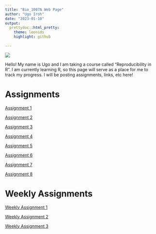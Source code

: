 ```yaml
---
title: "Bio_1007A Web Page"
author: "Ugo Iroh"
date: "2023-01-10"
output:
  prettydoc::html_pretty:
    theme: leonids 
    highlight: github 
     
---
```


![](https://lunaf.com/img/moon/m-phase-31.png?ezimgfmt=ngcb1/notWebP)  

Hello! My name is Ugo and I am taking a course called "Reproducibility in R". I am currently learning R, so this page will serve as a place for me to track my progress. I will be posting assignments, links, etc here! 

# Assignments 

[Assignment 1](Notes-on-10-Jan-2023.html) 

[Assignment 2](Assignment2.html) 

[Assignment 3](Assignment-3.html) 

[Assignment 4](Assignment-4.html)

[Assignment 5](Assignment-5.html)

[Assignment 6](Assignment-6.html)

[Assignment 7](Assignment-7.html)

[Assignment 8](Assignment-8.html)

# Weekly Assignments

[Weekly Assignment 1](Weekly-Assignment-1.html) 

[Weekly Assignment 2](Weekly-Assignment-2.html)

[Weekly Assignment 3](Weekly-Assignment-3.html)




